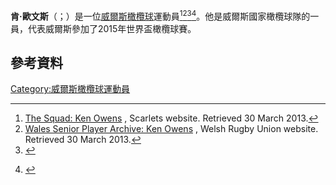 '''肯·歐文斯'''（{{lang-en|Ken Owens}}；{{bd|1987年|1月3日}}）是一位[[威爾斯|威爾斯]][[橄欖球|橄欖球]]運動員<ref name=Scarlets>[http://www.scarlets.co.uk/eng/rugby/players.php?player=87158&includeref=dynamic The Squad: Ken Owens] {{webarchive|url=https://web.archive.org/web/20140516192029/http://www.scarlets.co.uk/eng/rugby/players.php?player=87158&includeref=dynamic |date=2014-05-16 }}, Scarlets website. Retrieved 30 March 2013.</ref><ref name=Wales>[http://www.wru.co.uk/eng/matchcentre/squads_wales_player_archive.php?player=16608&includeref=dynamic Wales Senior Player Archive: Ken Owens] {{Wayback|url=http://www.wru.co.uk/eng/matchcentre/squads_wales_player_archive.php?player=16608&includeref=dynamic |date=20160121092351 }}, Welsh Rugby Union website. Retrieved 30 March 2013.</ref><ref>{{Cite web |url=http://www.pembrokeshire-herald.com/7970/scarlets-yn-mabwysiadu-cymru-wales/ |title=Pembrokeshire Herald |access-date=2015-11-22 |archive-date=2021-02-25 |archive-url=https://web.archive.org/web/20210225042040/https://pembrokeshire-herald.com/7970/scarlets-yn-mabwysiadu-cymru-wales/ |dead-url=no }}</ref><ref>{{cite news |title=New signing |url=http://www.scarlets.co.uk/features/NewsDetails.aspx?ID=371 |publisher=scarlets.co.uk |date=16 January 2008 |accessdate=13 February 2008 }} {{Dead link|date=October 2010|bot=H3llBot}}</ref>。他是威爾斯國家橄欖球隊的一員，代表威爾斯參加了2015年世界盃橄欖球賽。
==參考資料==
{{Reflist}}
[[Category:威爾斯橄欖球運動員|Category:威爾斯橄欖球運動員]]